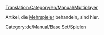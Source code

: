 [[Translation:Category/en/Manual/Multiplayer]]

Artikel, die [[de/Manual/Multiplayer-FAQ|Mehrspieler]] behandeln, sind hier.

[[Category:de/Manual/Base Set/Spielen]]